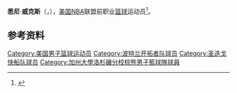 {{noteTA|G1=NBA}}
{{Infobox NBA Player
| name         = 悉尼·威克斯<br/>{{lang|en|Sidney Wicks}}
| image        = Sidney Wicks – Trail Blazers (1).jpg
| number       = 21,12
| position     = 大前锋
| birth_date   = {{Birth date|1949|9|19}}
| birth_place  = {{USA}}[[加利福尼亚州|加利福尼亚州]][[洛杉矶|洛杉矶]]
| nationality  = {{USA}}
| height_ft    = 6 
| height_in    = 8
| weight_lb    = 225
| highschool   = Hamilton in Los Angeles, California 
| college      = University of California, Los Angeles 
| draft =
| draft_year   = 1971
| draft_round  = 1
| draft_pick   = 2
| draft_team   = [[波特兰开拓者|波特兰开拓者]]
| career_start = 1971
| career_end   = 1981
| teams        = <!-- 效力過球隊 -->
| coach        = <!-- 執教過球隊 -->
| highlights   = <!-- 生涯焦點與獲得獎項 -->
| stat1label   = 
| stat1value   = 
| stat2label   = 
| stat2value   = 
| stat3label   = 
| stat3value   = 
| letter       = 
| bbr          = 
| profile      = 
| HOF          = <!-- 名人堂 -->
| HOF_player   = <!-- 球員名人堂 -->
| HOF_coach    = <!-- 教練名人堂 -->
}}

'''悉尼·威克斯'''（{{lang-en|'''Sidney Wicks'''}}，{{bd|1949年|9月19日||}}），[[美国|美国]][[NBA|NBA]]联盟前职业[[篮球|篮球]]运动员<ref>{{Cite web|url=http://www.basketball-reference.com/players/w/wickssi01.html|title=悉尼·威克斯|accessdate=2016年4月18日|author=|date=|publisher=|deadurl=yes|archiveurl=https://web.archive.org/web/20100623084653/http://www.basketball-reference.com/players/w/wickssi01.html|archivedate=2010年6月23日}}</ref>。

== 参考资料 ==
{{reflist}}

{{Basketball-player-stub}}
{{奥斯卡·罗伯特森奖}}
{{赫尔姆斯基金会大学篮球年度最佳球员}}
{{体育新闻大学篮球年度最佳男子球员}}
{{NCAA一级男子篮球锦标赛最杰出球员}}
{{1971 NBA Draft}}

{{Authority control}}
{{DEFAULTSORT:Wicks, Sidney}}
[[Category:美国男子篮球运动员|Category:美国男子篮球运动员]]
[[Category:波特兰开拓者队球员|Category:波特兰开拓者队球员]]
[[Category:圣迭戈快船队球员|Category:圣迭戈快船队球员]]
[[Category:加州大學洛杉磯分校棕熊男子籃球隊球員|Category:加州大學洛杉磯分校棕熊男子籃球隊球員]]